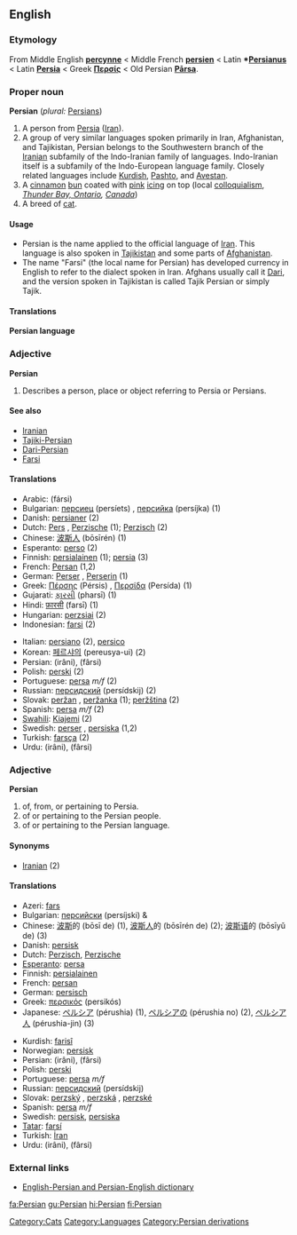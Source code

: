 {{interwiktionary|code=fa}}
==English==
{{wikipedia}}
===Etymology===
From Middle English '''[[percynne]]''' < Middle French '''[[persien]]''' < Latin '''*[[Persianus]]''' < Latin '''[[Persia]]''' < Greek '''[[Περσίς]]''' < Old Persian '''[[Pārsa]]'''.

===Proper noun===
'''Persian''' (''plural:'' [[Persians]])

#A person from [[Persia]] ([[Iran]]).
#A group of very similar languages spoken primarily in Iran, Afghanistan, and Tajikistan, Persian belongs to the Southwestern branch of the [[Iranian]] subfamily of the Indo-Iranian family of languages. Indo-Iranian itself is a subfamily of the Indo-European language family. Closely related languages include [[Kurdish]], [[Pashto]], and [[Avestan]].
#A [[cinnamon]] [[bun]] coated with [[pink]] [[icing]] on top (local [[colloquialism]], ''[http://en.wikipedia.org/wiki/Thunder_Bay%2C_Ontario Thunder Bay, Ontario], [[Canada]]'')
#A breed of [[cat]].

====Usage====
*Persian is the name applied to the official language of [[Iran]]. This language is also spoken in [[Tajikistan]] and some parts of [[Afghanistan]]. 
*The name "Farsi" (the local name for Persian) has developed currency in English to refer to the dialect spoken in Iran. Afghans usually call it [[Dari]], and the version spoken in Tajikistan is called Tajik Persian or simply Tajik.

====Translations====
'''Persian language'''
{{Persian-Farsi}}

===Adjective===
'''Persian'''

# Describes a person, place or object referring to Persia or Persians.

====See also====
*[[Iranian]] 
*[[Tajiki-Persian]]
*[[Dari-Persian]]
*[[Farsi]]

====Translations====
{{top}}
*Arabic: {{ARchar|[[فارسي]]}} (fársi)
*Bulgarian: [[персиец]] (persíets) {{m}}, [[персийка]] (persíjka) {{f}} (1)
*Danish: [[persianer]] (2)
*Dutch: [[Pers]] {{m}}, [[Perzische]] {{f}} (1); [[Perzisch]] {{n}} (2)
*Chinese: [[波斯人]] (bōsīrén) (1)
*Esperanto: [[perso]] (2)
*Finnish: [[persialainen]] (1); [[persia]] (3)
*French: [[Persan]] {{m}} (1,2)
*German: [[Perser]] {{m}}, [[Perserin]] {{f}} (1)
*Greek: [[Πέρσης]] (Pérsis) {{m}}, [[Περσίδα]] (Persída) {{f}} (1)
*Gujarati: [[ફારસી]] (pharsī) (1)
*Hindi: [[फ़ारसी]] (farsī) (1)
*Hungarian: [[perzsiai]] (2)
*Indonesian: [[farsi]] (2)
{{mid}}
*Italian: [[persiano]] (2), [[persico]]
*Korean: [[페르샤의]] (pereusya-ui) (2)
*Persian: {{FAchar|[[ایرانی]]}} (irâni), {{FAchar|[[فارسی]]}} (fârsi)
*Polish: [[perski]] (2)
*Portuguese: [[persa]] ''m/f'' (2)
*Russian: [[персидский]] (persídskij) (2)
*Slovak: [[peržan#Slovak|peržan]] {{m}}, [[peržanka]] {{f}} (1); [[peržština]] {{f}} (2)
*Spanish: [[persa]] ''m/f'' (2)
*[[Swahili]]: [[Kiajemi]] (2)
*Swedish: [[perser]] {{m}} {{p}}, [[persiska]] {{f}} (1,2)
*Turkish: [[farsça]] (2)
*Urdu: {{FAchar|[[ایرانی]]}} (irâni), {{FAchar|[[فارسی]]}} (fârsi)
{{bottom}}

===Adjective===
'''Persian'''

# of, from, or pertaining to Persia.
# of or pertaining to the Persian people.
# of or pertaining to the Persian language.

====Synonyms====
*[[Iranian]] (2)

====Translations====
{{top}}
*Azeri: [[fars]]
*Bulgarian: [[персийски]] (persíjski) {{m}} & {{p}}
*Chinese: [[波斯]]的 (bōsī de) (1), [[波斯人]]的 (bōsīrén de) (2); [[波斯语]]的 (bōsīyǔ de) (3)
*Danish: [[persisk]]
*Dutch: [[Perzisch]], [[Perzische]]
*[[Esperanto]]: [[persa]]
*Finnish: [[persialainen]]
*French: [[persan]]
*German: [[persisch]]
*Greek: [[περσικός]] (persikós)
*Japanese: [[ペルシア]] (pérushia) (1), [[ペルシアの]] (pérushia no) (2), [[ペルシア人]] (pérushia-jin) (3)
{{mid}}
*Kurdish: [[farisî]]
*Norwegian: [[persisk]]
*Persian: {{FAchar|[[ایرانی]]}} (irâni), {{FAchar|[[فارسی]]}} (fârsi)
*Polish: [[perski]]
*Portuguese: [[persa]] ''m/f''
*Russian: [[персидский]] (persídskij)
*Slovak: [[perzský]] {{m}}, [[perzská]] {{f}}, [[perzské]] {{n}}
*Spanish: [[persa]] ''m/f''
*Swedish: [[persisk]], [[persiska]]
*[[Tatar]]: [[farsí]]
*Turkish: [[İran]]
*Urdu: {{URchar|[[ایرانی]]}} (irâni), {{URchar|[[فارسی]]}} (fârsi)
{{bottom}}

===External links===
{{ethnologue|code=pes}}
*[http://www.aryanpour.com/ English-Persian and Persian-English dictionary]

[[Category:Cats]]
[[Category:Languages]]
[[Category:Persian derivations]]

[[fa:Persian]]
[[gu:Persian]]
[[hi:Persian]]
[[fi:Persian]]